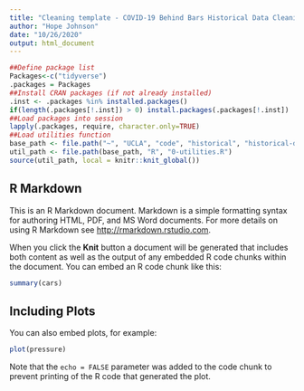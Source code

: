```yaml
---
title: "Cleaning template - COVID-19 Behind Bars Historical Data Cleaning"
author: "Hope Johnson"
date: "10/26/2020"
output: html_document
---
```


```r
##Define package list
Packages<-c("tidyverse")
.packages = Packages
##Install CRAN packages (if not already installed)
.inst <- .packages %in% installed.packages()
if(length(.packages[!.inst]) > 0) install.packages(.packages[!.inst])
##Load packages into session 
lapply(.packages, require, character.only=TRUE)
##Load utilities function
base_path <- file.path("~", "UCLA", "code", "historical", "historical-data")
util_path <- file.path(base_path, "R", "0-utilities.R")
source(util_path, local = knitr::knit_global())
```

## R Markdown

This is an R Markdown document. Markdown is a simple formatting syntax for authoring HTML, PDF, and MS Word documents. For more details on using R Markdown see <http://rmarkdown.rstudio.com>.

When you click the **Knit** button a document will be generated that includes both content as well as the output of any embedded R code chunks within the document. You can embed an R code chunk like this:

```r
summary(cars)
```

## Including Plots

You can also embed plots, for example:

```r
plot(pressure)
```

Note that the `echo = FALSE` parameter was added to the code chunk to prevent printing of the R code that generated the plot.
